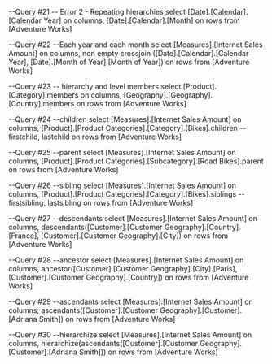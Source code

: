 
--Query #21
-- Error 2 - Repeating hierarchies
select
[Date].[Calendar].[Calendar Year]
on columns,
[Date].[Calendar].[Month]
on rows
from
[Adventure Works]

--Query #22
--Each year and each month
select
[Measures].[Internet Sales Amount]
on columns,
non empty crossjoin ([Date].[Calendar].[Calendar Year], [Date].[Month of Year].[Month of Year])
on rows
from
[Adventure Works]

--Query #23
-- hierarchy and level members
select
[Product].[Category].members
on columns,
[Geography].[Geography].[Country].members
on rows
from
[Adventure Works]

--Query #24
--children
select
[Measures].[Internet Sales Amount]
on columns,
[Product].[Product Categories].[Category].[Bikes].children --firstchild, lastchild
on rows
from
[Adventure Works]

--Query #25
--parent
select
[Measures].[Internet Sales Amount]
on columns,
[Product].[Product Categories].[Subcategory].[Road Bikes].parent 
on rows
from
[Adventure Works]

--Query #26
--sibling
select
[Measures].[Internet Sales Amount]
on columns,
[Product].[Product Categories].[Category].[Bikes].siblings --firstsibling, lastsibling
on rows
from
[Adventure Works]

--Query #27
--descendants
select
[Measures].[Internet Sales Amount]
on columns,
descendants([Customer].[Customer Geography].[Country].[France], [Customer].[Customer Geography].[City])
on rows
from
[Adventure Works]

--Query #28
--ancestor
select
[Measures].[Internet Sales Amount]
on columns,
ancestor([Customer].[Customer Geography].[City].[Paris], [Customer].[Customer Geography].[Country])
on rows
from
[Adventure Works]

--Query #29
--ascendants
select
[Measures].[Internet Sales Amount]
on columns,
ascendants([Customer].[Customer Geography].[Customer].[Adriana Smith])
on rows
from
[Adventure Works]

--Query #30
--hierarchize
select
[Measures].[Internet Sales Amount]
on columns,
hierarchize(ascendants([Customer].[Customer Geography].[Customer].[Adriana Smith]))
on rows
from
[Adventure Works]



